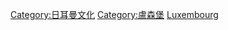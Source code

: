 {{Commons cat|Culture of Luxembourg}}

[[Category:日耳曼文化|Category:日耳曼文化]]
[[Category:盧森堡|Category:盧森堡]]
[[Category:欧洲各国文化|Luxembourg]]